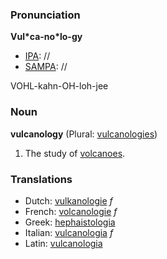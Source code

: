===Pronunciation===

'''Vul*ca-no*lo-gy'''
*[[IPA]]: //
*[[SAMPA]]: //
VOHL-kahn-OH-loh-jee
===Noun===
'''vulcanology''' (Plural: [[vulcanologies]])

#The study of [[volcano|volcanoes]]. 

===Translations===

*Dutch: [[vulkanologie]] ''f''
*French: [[volcanologie]] ''f''
*Greek: [[hephaistologia]]
*Italian: [[vulcanologia]] ''f''
*Latin: [[vulcanologia]]